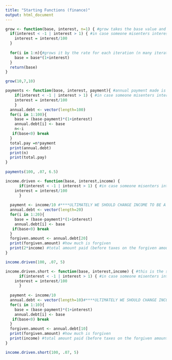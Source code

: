 ```yaml
---
title: "Starting Functions (finance)"
output: html_document
---
```


```r
grow <- function(base, interest, n=1) { #grow takes the base value and grows or shrinks it by the interest rate (which should be .07 if the rate is 7%), n is how many times it should compound
  if(interest < -1 | interest > 1) { #in case someone misenters interest as whole number instead of decimal form
    interest = interest/100
  }
  
  for(i in 1:n){#grows it by the rate for each iteration (n many iterations)
    base = base*(1+interest)
  }
  return(base)
}

grow(10,7,10)
```

```r
payments <- function(base, interest, payment){ #annual payment made is payment, base is the debt, interest is the rate at which the debt grows
    if(interest < -1 | interest > 1) { #in case someone misenters interest as whole number instead of decimal form
    interest = interest/100
    }
  annual.debt <- vector(length=100)
  for(i in 1:100){
    base = (base-payment)*(1+interest)
    annual.debt[i] <- base
    n<-i
   if(base<0) break
  }
  total.pay =n*payment
  print(annual.debt)
  print(n)
  print(total.pay)
}
  
payments(100, .07, 6.5)
```

```r
income.driven <- function(base, interest,income) {
      if(interest < -1 | interest > 1) { #in case someone misenters interest as whole number instead of decimal form
    interest = interest/100
      }
  
  payment <- income/10 #****ULTIMATELY WE SHOULD CHANGE INCOME TO BE A VECTOR, IT WILL VARY BY YEAR (ESP MOVING FROM RESIDENCY INTO ATTENDINGHOOD)***
  annual.debt <- vector(length=20)
  for(i in 1:20){
    base = (base-payment)*(1+interest)
    annual.debt[i] <- base
   if(base<0) break
  }
  forgiven.amount <- annual.debt[20]
  print(forgiven.amount) #how much is forgiven
  print(2*income) #total amount paid (before taxes on the forgiven amount)
}

income.driven(100, .07, 5)
```

```r
income.driven.short <- function(base, interest,income) { #this is the special 10 year repayment where you have to work for a 401(c) *note that this has been politically contentious and that there is no gaurantee it will be upheld, even after 9 years of repayments
      if(interest < -1 | interest > 1) { #in case someone misenters interest as whole number instead of decimal form
    interest = interest/100
      }
  
  payment <- income/10
  annual.debt <- vector(length=10)#****ULTIMATELY WE SHOULD CHANGE INCOME TO BE A VECTOR, IT WILL VARY BY YEAR (ESP MOVING FROM RESIDENCY INTO ATTENDINGHOOD)***
  for(i in 1:10){
    base = (base-payment)*(1+interest)
    annual.debt[i] <- base
   if(base<0) break
  }
  forgiven.amount <- annual.debt[10]
  print(forgiven.amount) #how much is forgiven
  print(income) #total amount paid (before taxes on the forgiven amount)
}

income.driven.short(100, .07, 5)
```